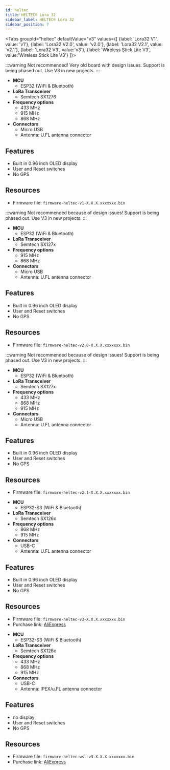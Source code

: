 ```yaml
---
id: heltec
title: HELTEC® Lora 32
sidebar_label: HELTEC® Lora 32
sidebar_position: 7
---
```



<Tabs
groupId="heltec"
defaultValue="v3"
values={[
{label: 'Lora32 V1', value: 'v1'},
{label: 'Lora32 V2.0', value: 'v2.0'},
{label: 'Lora32 V2.1', value: 'v2.1'},
{label: 'Lora32 V3', value:'v3'},
{label: 'Wireless Stick Lite V3', value:'Wireless Stick Lite V3'}
]}>
<TabItem value="v1">

:::warning
Not recommended! Very old board with design issues. Support is being phased out. Use V3 in new projects.
:::

- **MCU**
  - ESP32 (WiFi & Bluetooth)
- **LoRa Transceiver**
  - Semtech SX1276
- **Frequency options**
  - 433 MHz
  - 915 MHz
  - 868 MHz
- **Connectors**
  - Micro USB
  - Antenna: U.FL antenna connector

## Features

- Built in 0.96 inch OLED display
- User and Reset switches
- No GPS

## Resources

- Firmware file: `firmware-heltec-v1-X.X.X.xxxxxxx.bin`

</TabItem>
<TabItem value="v2.0">

:::warning
Not recommended because of design issues! Support is being phased out. Use V3 in new projects.
:::

- **MCU**
  - ESP32 (WiFi & Bluetooth)
- **LoRa Transceiver**
  - Semtech SX127x
- **Frequency options**
  - 915 MHz
  - 868 MHz
- **Connectors**
  - Micro USB
  - Antenna: U.FL antenna connector

## Features

- Built in 0.96 inch OLED display
- User and Reset switches
- No GPS

## Resources

- Firmware file: `firmware-heltec-v2.0-X.X.X.xxxxxxx.bin`

</TabItem>
<TabItem value="v2.1">

:::warning
Not recommended because of design issues! Support is being phased out. Use V3 in new projects.
:::

- **MCU**
  - ESP32 (WiFi & Bluetooth)
- **LoRa Transceiver**
  - Semtech SX127x
- **Frequency options**
  - 433 MHz
  - 868 MHz
  - 915 MHz
- **Connectors**
  - Micro USB
  - Antenna: U.FL antenna connector

## Features

- Built in 0.96 inch OLED display
- User and Reset switches
- No GPS

## Resources

- Firmware file: `firmware-heltec-v2.1-X.X.X.xxxxxxx.bin`

</TabItem>
<TabItem value="v3">

- **MCU**
  - ESP32-S3 (WiFi & Bluetooth)
- **LoRa Transceiver**
  - Semtech SX126x
- **Frequency options**
  - 868 MHz
  - 915 MHz
- **Connectors**
  - USB-C
  - Antenna: U.FL antenna connector

## Features

- Built in 0.96 inch OLED display
- User and Reset switches
- No GPS

## Resources

- Firmware file: `firmware-heltec-v3-X.X.X.xxxxxxx.bin`
- Purchase link: [AliExpress](https://www.aliexpress.com/item/1005004970848837.html)

</TabItem>
<TabItem value="Wireless Stick Lite V3">

- **MCU**
  - ESP32-S3 (WiFi & Bluetooth)
- **LoRa Transceiver**
  - Semtech SX126x
- **Frequency options**
  - 433 MHz
  - 868 MHz
  - 915 MHz
- **Connectors**
  - USB-C
  - Antenna: IPEX/u.FL antenna connector

## Features

- no display
- User and Reset switches
- No GPS

## Resources

- Firmware file: `firmware-heltec-wsl-v3-X.X.X.xxxxxxx.bin`
- Purchase link: [AliExpress](https://www.aliexpress.com/item/1005004839521502.html)

</TabItem>
</Tabs>
